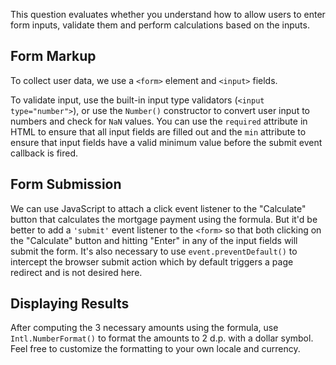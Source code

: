 
This question evaluates whether you understand how to allow users to enter form inputs, validate them and perform calculations based on the inputs.

## Form Markup

To collect user data, we use a `<form>` element and `<input>` fields.

To validate input, use the built-in input type validators (`<input type="number">`), or use the `Number()` constructor to convert user input to numbers and check for `NaN` values. You can use the `required` attribute in HTML to ensure that all input fields are filled out and the `min` attribute to ensure that input fields have a valid minimum value before the submit event callback is fired.

## Form Submission

We can use JavaScript to attach a click event listener to the "Calculate" button that calculates the mortgage payment using the formula. But it'd be better to add a `'submit'` event listener to the `<form>` so that both clicking on the "Calculate" button and hitting "Enter" in any of the input fields will submit the form. It's also necessary to use `event.preventDefault()` to intercept the browser submit action which by default triggers a page redirect and is not desired here.

## Displaying Results

After computing the 3 necessary amounts using the formula, use `Intl.NumberFormat()` to format the amounts to 2 d.p. with a dollar symbol. Feel free to customize the formatting to your own locale and currency.

<TestCases />
<A11y />

